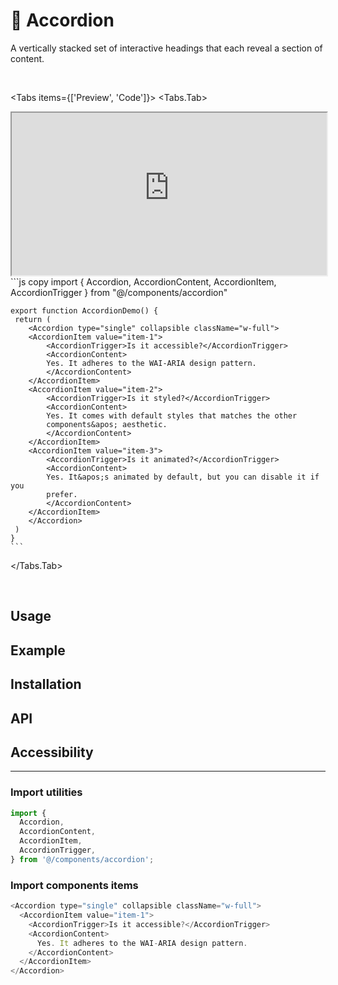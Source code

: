 

# 💠 Accordion

A vertically stacked set of interactive headings that each reveal a section of content.

<br />

<Tabs items={['Preview', 'Code']}>
  <Tabs.Tab>
  <iframe
  src="https://main--65105469f35fe6b822a88ef1.chromatic.com/iframe.html?globals=theme:Light&args=&id=design-system-components-accordion--default"
  width="100%"
  height="260"
></iframe>
  </Tabs.Tab>
  <Tabs.Tab>
    ```js copy 
    import { Accordion, AccordionContent, AccordionItem, AccordionTrigger } from "@/components/accordion"
 
    export function AccordionDemo() {
     return (
        <Accordion type="single" collapsible className="w-full">
        <AccordionItem value="item-1">
            <AccordionTrigger>Is it accessible?</AccordionTrigger>
            <AccordionContent>
            Yes. It adheres to the WAI-ARIA design pattern.
            </AccordionContent>
        </AccordionItem>
        <AccordionItem value="item-2">
            <AccordionTrigger>Is it styled?</AccordionTrigger>
            <AccordionContent>
            Yes. It comes with default styles that matches the other
            components&apos; aesthetic.
            </AccordionContent>
        </AccordionItem>
        <AccordionItem value="item-3">
            <AccordionTrigger>Is it animated?</AccordionTrigger>
            <AccordionContent>
            Yes. It&apos;s animated by default, but you can disable it if you
            prefer.
            </AccordionContent>
        </AccordionItem>
        </Accordion>
     )
    }
    ```
  </Tabs.Tab>
</Tabs>

<br/>

## Usage

## Example

## Installation

## API

## Accessibility



***

<Steps>

### Import utilities

```js copy
import {
  Accordion,
  AccordionContent,
  AccordionItem,
  AccordionTrigger,
} from '@/components/accordion';
```

### Import components items

```js copy
<Accordion type="single" collapsible className="w-full">
  <AccordionItem value="item-1">
    <AccordionTrigger>Is it accessible?</AccordionTrigger>
    <AccordionContent>
      Yes. It adheres to the WAI-ARIA design pattern.
    </AccordionContent>
  </AccordionItem>
</Accordion>
```

</Steps>
